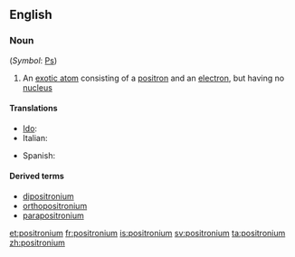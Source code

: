 ==English==

===Noun===
{{wikipedia}}
{{en-noun|pl2=positronia}} (''Symbol'': [[Ps]])

# {{physics}} An [[exotic atom]] consisting of a [[positron]] and an [[electron]], but having no [[nucleus]]

====Translations====
{{trans-top|exotic atom}}
* [[Ido]]: {{t|io|positronio}}
* Italian: {{t-|it|positronio|m}}
{{trans-mid}}
* Spanish: {{t+|es|positronio|m}}
{{trans-bottom}}

====Derived terms====
* [[dipositronium]]
* [[orthopositronium]]
* [[parapositronium]]

[[et:positronium]]
[[fr:positronium]]
[[is:positronium]]
[[sv:positronium]]
[[ta:positronium]]
[[zh:positronium]]